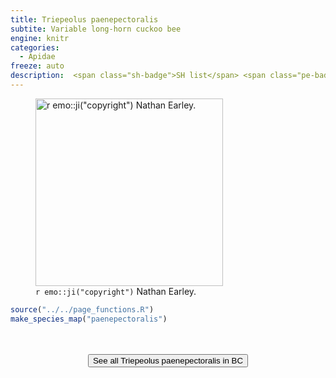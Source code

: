 ```yaml
---
title: Triepeolus paenepectoralis
subtite: Variable long-horn cuckoo bee
engine: knitr
categories:
  - Apidae
freeze: auto
description:  <span class="sh-badge">SH list</span> <span class="pe-badge">PM Evidence</span>
---
```

![`r emo::ji("copyright")` Nathan Earley.](https://inaturalist-open-data.s3.amazonaws.com/photos/308235201/large.jpeg){height=300}





```r
source("../../page_functions.R")
make_species_map("paenepectoralis")
```
<br><br>
<center>


<a href="https://inaturalist.ca/observations?place_id=any&subview=map&taxon_id=459167"><button type="button" class="btn btn-secondary">See all Triepeolus paenepectoralis in BC <i class="fa-solid fa-arrow-up-right-from-square"></i> </button></a>
</center>

